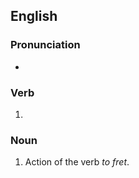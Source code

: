 ==English==

===Pronunciation===
* {{IPA|/ˈfɹɛtɪŋ/|lang=en}}

===Verb===
{{head|en|present participle}}

# {{present participle of|fret|lang=en|nocat=1}}

===Noun===
{{en-noun}}

# Action of the verb ''to fret''.
